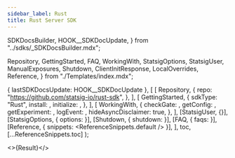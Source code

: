 ```yaml
---
sidebar_label: Rust
title: Rust Server SDK
---
```


  SDKDocsBuilder,
  HOOK__SDKDocUpdate,
} from "../sdks/_SDKDocsBuilder.mdx";

  Repository,
  GettingStarted,
  FAQ,
  WorkingWith,
  StatsigOptions,
  StatsigUser,
  ManualExposures,
  Shutdown,
  ClientInitResponse,
  LocalOverrides,
  Reference,
} from "./Templates/index.mdx";


  { lastSDKDocsUpdate: HOOK__SDKDocUpdate },
  [
    [
      Repository,
      {
        repo: "https://github.com/statsig-io/rust-sdk",
      },
    ],
    [
      GettingStarted,
      {
        sdkType: "Rust",
        install: <Install />,
        initialize: <Initialize />,
      },
    ],
    [
      WorkingWith,
      {
        checkGate: <CheckGate />,
        getConfig: <GetConfig />,
        getExperiment: <GetExperiment />,
        logEvent: <LogEvent />,
        hideAsyncDisclaimer: true,
      },
    ],
    [StatsigUser, {}],
    [StatsigOptions, { options: <Options /> }],
    [Shutdown, { shutdown: <ShutdownSnippet /> }],
    [FAQ, { faqs: <MoreFAQs /> }],
    [Reference, { snippets: <ReferenceSnippets.default /> }],
  ],
  toc,
  [...ReferenceSnippets.toc]
);

<>{Result}</>
